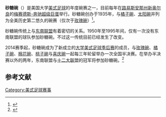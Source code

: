{{Collegebowl
| name               = 砂糖碗
| full_name          = Allstate砂糖碗
| nickname           = 
| defunct            =
| logo               = 
| image_size         = 150
| caption            = 
| stadium            = [[梅赛德斯-奔驰超级巨蛋|梅赛德斯-奔驰超级巨蛋]]
| previous_stadiums  = [[杜兰大学体育场|杜兰大学体育场]] (1934–1974)<br>[[乔治亚巨蛋|乔治亚巨蛋]] (2006)
| location           = [[路易斯安那州|路易斯安那州]][[新奥尔良|新奥尔良]]
| previous_locations = [[佐治亚州|佐治亚州]][[亚特兰大|亚特兰大]] (2006)
| years              = 1935至今
| previous_tie-ins   =
| conference_tie-ins = [[东南联盟|东南联盟]] (非官方：1935–1975，官方：1976至今)<br>[[十二大联盟|十二大联盟]] (2015至今)
| payout             = 每队17,000,000 <small>({{As of|2014}})</small><ref name="info">[http://www.collegefootballpoll.com/bowl_games_bowl_schedule.html Bowl Schedule] {{Wayback|url=http://www.collegefootballpoll.com/bowl_games_bowl_schedule.html |date=20161110002533 }}, Bowl Info.</ref>
| sponsors           = [[USF&G|USF&G]] (1988–1995)<br>[[诺基亚|诺基亚]] (1996–2006)<br>[[Allstate|Allstate]] (2007至今)
| former_names       = 砂糖碗 (1935–1987)<br>USF&G 砂糖碗 (1988–1995)<br>诺基亚砂糖碗 (1996–2006)
}}
'''砂糖碗'''（{{lang-en|Sugar Bowl}}）是美国大学[[美式足球|美式足球]]的年度碗赛之一，目前每年在[[路易斯安那州|路易斯安那州]][[新奥尔良|新奥尔良]]的[[梅赛德斯-奔驰超级巨蛋|梅赛德斯-奔驰超级巨蛋]]举行。砂糖碗创办于1935年，与[[橘子碗|橘子碗]]、[[太阳碗|太阳碗]]并列为全美历史第二悠久的碗赛（仅次于[[玫瑰碗|玫瑰碗]]）<ref name="nokia">{{cite web
|url        = http://watchnfl.us/2012/01/ncaa-hd-channel-allstate-sugar-bowl-2012-virginia-tech-hokies-vs-michigan-wolverines-online/
|title        = Sugar Bowl
|accessdate        = 6 January 2009
|publisher        = NokiaSugarBowl.com
|archive-url        = https://web.archive.org/web/20120426081439/http://watchnfl.us/2012/01/ncaa-hd-channel-allstate-sugar-bowl-2012-virginia-tech-hokies-vs-michigan-wolverines-online/
|archive-date        = 2012-04-26
|dead-url        = yes
}}</ref>。

砂糖碗传统上与[[东南联盟|东南联盟]]有着密切的关系。1950年至1995年间，仅有一次没有东南联盟的球队参加砂糖碗。不过这一传统目前已经发生了改变。

2014赛季起，砂糖碗成为了新成立的[[大学美式足球季后赛|大学美式足球季后赛]]的成员，与[[玫瑰碗|玫瑰碗]]、[[橘子碗|橘子碗]]、[[棉花碗|棉花碗]]、[[桃子碗|桃子碗]]与[[喜庆碗|喜庆碗]]一起每三年轮留举办一次全国半决赛。在举办半决赛以外的两年，东南联盟与[[十二大联盟|十二大联盟]]的冠军将参加砂糖碗。<ref name="ESPN20121107">{{cite web | url=http://espn.go.com/college-football/story/_/id/8601209/sugar-bowl-new-orleans-site-marquee-big-12-sec-game | title=New Orleans to host Big 12-SEC game | publisher=ESPN | date=2012-11-07 | accessdate=2012-11-15 | archive-date=2012-11-11 | archive-url=https://web.archive.org/web/20121111084539/http://espn.go.com/college-football/story/_/id/8601209/sugar-bowl-new-orleans-site-marquee-big-12-sec-game | dead-url=no }}</ref>

== 参考文献 ==
{{reflist}}

{{Bowl game navbox}}

[[Category:美式足球赛事|Category:美式足球赛事]]